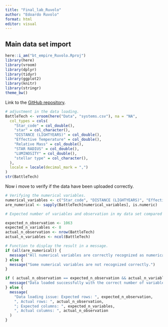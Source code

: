 ```yaml
---
title: "Final_lab_Ruvolo"
author: "Edoardo Ruvolo"
format: html
editor: visual
---
```


## Main data set import
```r
here::i_am("bt_empire_Ruvolo.Rproj")
library(here)
library(vroom)
library(dplyr)
library(tidyr)
library(ggplot2)
library(knitr)
library(stringr)
theme_bw()
```

Link to the [GitHub repository](https://github.com/Edrdrvl/bt_empire).

```r
# adjustment in the data loading.
BattleTech <- vroom(here("Data", "systems.csv"), na = "NA",
  col_types = cols(
    "Star_code" = col_double(),
    "star" = col_character(),
    "DISTANCE (LIGHTYEARS)" = col_double(),
    "Effective Temperature" = col_double(),
    "Relative Mass" = col_double(),
    "STAR RADIUS" = col_double(),
    "LUMINOSITY" = col_double(),
    "stellar type" = col_character(),
  ),
  locale = locale(decimal_mark = ",")
)
str(BattleTech)
```
Now i move to verify if the data have been uploaded correctly.

```r

# Verifying the numerical variables. 
numerical_variables <- c("Star_code", "DISTANCE (LIGHTYEARS)", "Effective Temperature", "Relative Mass", "STAR RADIUS","LUMINOSITY")
are_numerical <- sapply(BattleTech[numerical_variables], is.numeric)

# Expected number of variables and observation in my data set compared to the actual number of observation. 

expected_n_observation <- 1063
expected_n_variables <- 8
actual_n_observation <- nrow(BattleTech)
actual_n_variables <- ncol(BattleTech)

# Function to display the result in a message. 
if (all(are_numerical)) {
  message("All numerical variables are correctly recognized as numerical.")
} else {
  message("Some numerical variables are not recognized correctly.")
}

if ( actual_n_observation == expected_n_observation && actual_n_variables == expected_n_variables) {
  message("Data loaded successfully with the correct number of variables and observation.")
} else {
  message(
    "Data loading issue: Expected rows: ", expected_n_observation,
    ", Actual rows: ", actual_n_observation,
    "; Expected columns: ", expected_n_variables,
    ", Actual columns: ", actual_n_observation
  )
}
```

 
